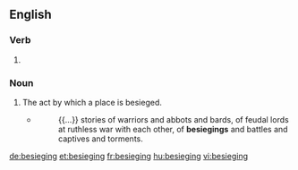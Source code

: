 
==English==

===Verb===
{{head|en|present participle}}

# {{present participle of|besiege|lang=en}}

===Noun===
{{en-noun}}

# The act by which a place is besieged.
#* {{w|Frances Hodgson Burnett}}
#*: {{...}} stories of warriors and abbots and bards, of feudal lords at ruthless war with each other, of '''besiegings''' and battles and captives and torments.

[[de:besieging]]
[[et:besieging]]
[[fr:besieging]]
[[hu:besieging]]
[[vi:besieging]]